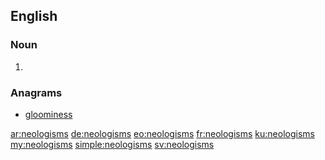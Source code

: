 {{selfref|See also [[Wiktionary:Neologisms]] and [[:Category:Neologisms]]}}
==English==

===Noun===
{{head|en|plural}}

# {{plural of|neologism|lang=en|nocat=1}}

===Anagrams===
* [[gloominess#English|gloominess]]

[[ar:neologisms]]
[[de:neologisms]]
[[eo:neologisms]]
[[fr:neologisms]]
[[ku:neologisms]]
[[my:neologisms]]
[[simple:neologisms]]
[[sv:neologisms]]